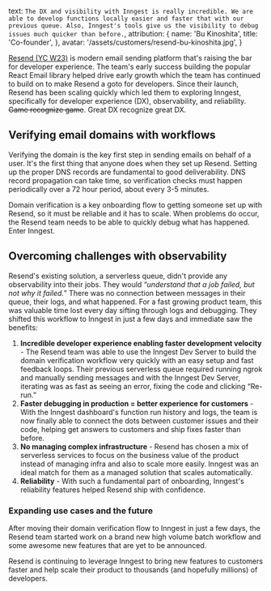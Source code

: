   text: `The DX and visibility with Inngest is really incredible. We are able to develop functions locally easier and faster that with our previous queue. Also, Inngest's tools give us the visibility to debug issues much quicker than before.`,
  attribution: {
    name: 'Bu Kinoshita',
    title: 'Co-founder',
  },
  avatar: '/assets/customers/resend-bu-kinoshita.jpg',
}

[Resend (YC W23)](https://resend.com/) is modern email sending platform that's raising the bar for developer experience. The team's early success building the popular React Email library helped drive early growth which the team has continued to build on to make Resend a goto for developers. Since their launch, Resend has been scaling quickly which led them to exploring Inngest, specifically for developer experience (DX), observability, and reliability. ~~Game recognize game~~. Great DX recognize great DX.

## Verifying email domains with workflows

Verifying the domain is the key first step in sending emails on behalf of a user. It's the first thing that anyone does when they set up Resend. Setting up the proper DNS records are fundamental to good deliverability. DNS record propagation can take time, so verification checks must happen periodically over a 72 hour period, about every 3-5 minutes.

Domain verification is a key onboarding flow to getting someone set up with Resend, so it must be reliable and it has to scale. When problems do occur, the Resend team needs to be able to quickly debug what has happened. Enter Inngest.

## Overcoming challenges with observability

Resend's existing solution, a serverless queue, didn't provide any observability into their jobs. They would “*understand that a job failed, but not why it failed.*” There was no connection between messages in their queue, their logs, and what happened. For a fast growing product team, this was valuable time lost every day sifting through logs and debugging. They shifted this workflow to Inngest in just a few days and immediate saw the benefits:

1. **Incredible developer experience enabling faster development velocity** - The Resend team was able to use the Inngest Dev Server to build the domain verification workflow very quickly with an easy setup and fast feedback loops. Their previous serverless queue required running ngrok and manually sending messages and with the Inngest Dev Server, iterating was as fast as seeing an error, fixing the code and clicking “Re-run.”
2. **Faster debugging in production = better experience for customers** - With the Inngest dashboard's function run history and logs, the team is now finally able to connect the dots between customer issues and their code, helping get answers to customers and ship fixes faster than before.
3. **No managing complex infrastructure** - Resend has chosen a mix of serverless services to focus on the business value of the product instead of managing infra and also to scale more easily. Inngest was an ideal match for them as a managed solution that scales automatically.
4. **Reliability** - With such a fundamental part of onboarding, Inngest's reliability features helped Resend ship with confidence.

### Expanding use cases and the future

After moving their domain verification flow to Inngest in just a few days, the Resend team started work on a brand new high volume batch workflow and some awesome new features that are yet to be announced.

Resend is continuing to leverage Inngest to bring new features to customers faster and help scale their product to thousands (and hopefully millions) of developers.